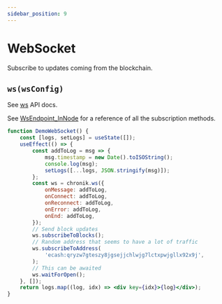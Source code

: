 ```yaml
---
sidebar_position: 9
---
```


# WebSocket

Subscribe to updates coming from the blockchain.

## `ws(wsConfig)`

See [ws](api/classes/ChronikClient#ws) API docs.

See [WsEndpoint_InNode](api/classes/WsEndpoint_InNode#methods) for a reference of all the subscription methods.

```jsx live
function DemoWebSocket() {
    const [logs, setLogs] = useState([]);
    useEffect(() => {
        const addToLog = msg => {
            msg.timestamp = new Date().toISOString();
            console.log(msg);
            setLogs([...logs, JSON.stringify(msg)]);
        };
        const ws = chronik.ws({
            onMessage: addToLog,
            onConnect: addToLog,
            onReconnect: addToLog,
            onError: addToLog,
            onEnd: addToLog,
        });
        // Send block updates
        ws.subscribeToBlocks();
        // Random address that seems to have a lot of traffic
        ws.subscribeToAddress(
            'ecash:qryzw7gteszy8jgsejjchlwjg7lctxpwjgllx92x9j',
        );
        // This can be awaited
        ws.waitForOpen();
    }, []);
    return logs.map((log, idx) => <div key={idx}>{log}</div>);
}
```
